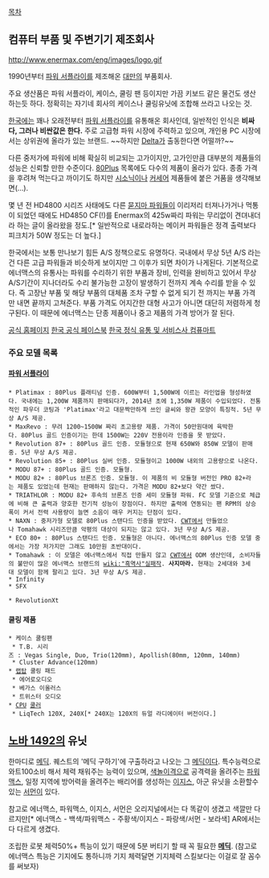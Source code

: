 [[목차]]

== 컴퓨터 부품 및 주변기기 제조회사 ==
http://www.enermax.com/eng/images/logo.gif

1990년부터 [[파워 서플라이]]를 제조해온 [[대만]]의 부품회사.

주요 생산품은 파워 서플라이, 케이스, 쿨링 팬 등이지만 가끔 키보드 같은 물건도 생산하는듯 하다. 정확히는 자기네 회사의 케이스나 쿨링유닛에 조합해 쓰라고 나오는 것. 

[[한국]]에는 꽤나 오래전부터 [[파워 서플라이]]를 유통해온 회사인데, 일반적인 인식은 '''비싸다, 그러나 비싼값은 한다.''' 주로 고급형 파워 시장에 주력하고 있으며, 개인용 PC 시장에서는 상위권에 올라가 있는 브랜드. ~~하지만 [[Delta]]가 출동한다면 어떨까?~~

다른 중저가에 파워에 비해 확실히 비교되는 고가이지만, 고가인만큼 대부분의 제품들의 성능은 신뢰할 만한 수준이다. [[80Plus]] 목록에도 다수의 제품이 올라가 있다. 종종 가격을 후려쳐 먹는다고 까이기도 하지만 [[시소닉]]이나 [[커세어]] 제품들에 붙은 거품을 생각해보면(…).

몇 년 전 HD4800 시리즈 사태에도 다른 [[묻지마 파워]]들이 이리저리 터져나가거나 먹통이 되었던 때에도 HD4850 CF(!)를 Enermax의 425w짜리 파워는 무리없이 견뎌내더라 하는 글이 올라왔을 정도.[* 일반적으로 내로라하는 메이커 파워들은 정격 출력보다 피크치가 50W 정도는 더 높다.]

한국에서는 보통 만나보기 힘든 A/S 정책으로도 유명하다. 국내에서 무상 5년 A/S 라는건 다른 고급 파워들과 비슷하게 보이지만 그 이후가 되면 차이가 나게된다. 기본적으로 에너맥스의 유통사는 파워를 수리하기 위한 부품과 장비, 인력을 완비하고 있어서 무상 A/S기간이 지나더라도 수리 불가능한 고장이 발생하기 전까지 계속 수리를 받을 수 있다. 즉 고장난 부품 및 해당 부품의 대체품 조차 구할 수 없게 되기 전 까지는 부품 가격만 내면 끝까지 고쳐준다. 부품 가격도 어지간한 대형 사고가 아니면 대단히 저렴하게 청구된다. 이 때문에 에너맥스는 단종 제품이나 중고 제품의 가격 방어가 잘 된다.

[http://www.enermax.com.tw/ 공식 홈페이지]
[http://www.facebook.com/enermaxkorea/ 한국 공식 페이스북]
[http://www.compumart.kr/ 한국 정식 유통 및 서비스사 컴퓨마트]
=== 주요 모델 목록 ===
==== [[파워 서플라이]] ====
 * Platimax : 80Plus 플래티넘 인증. 600W부터 1,500W에 이르는 라인업을 형성하였다. 국내에는 1,200W 제품까지 판매되다가, 2014년 초에 1,350W 제품이 수입되었다. 전통적인 파우더 코팅과 'Platimax'라고 대문짝만하게 쓰인 글씨와 왕관 모양이 특징적. 5년 무상 A/S 제공.
 * MaxRevo : 무려 1200~1500W 짜리 초고용량 제품. 가격이 50만원대에 육박한다. 80Plus 골드 인증이기는 한데 1500W는 220V 전용이라 인증을 못 받았다.
 * Revolution 87+ : 80Plus 골드 인증. 모듈형으로 현재 650W와 850W 모델이 판매중. 5년 무상 A/S 제공.
 * Revolution 85+ : 80Plus 실버 인증. 모듈형이고 1000W 내외의 고용량으로 나온다.
 * MODU 87+ : 80Plus 골드 인증. 모듈형. 
 * MODU 82+ : 80Plus 브론즈 인증. 모듈형. 이 제품의 비 모듈형 버전인 PRO 82+라는 제품도 있었는데 현재는 판매하지 않는다. 가격은 MODU 82+보다 약간 쌌다.
 * TRIATHLOR : MODU 82+ 후속의 브론즈 인증 세미 모듈형 파워. FC 모델 기준으로 체급에 비해 큰 출력과 양호한 전기적 성능이 장점이다. 하지만 출력에 연동되는 팬 RPM의 상승폭이 커서 전력 사용량이 늘면 소음이 매우 커지는 단점이 있다. 
 * NAXN : 중저가형 모델로 80Plus 스탠다드 인증을 받았다. [[CWT]]에서 만들었으나 Tomahawk 시리즈만큼 악평의 대상이 되지는 않고 있다. 3년 무상 A/S 제공.
 * ECO 80+ : 80Plus 스탠다드 인증. 모듈형은 아니다. 에너맥스의 80Plus 인증 모델 중에서는 가장 저가지만 그래도 10만원 초반대이다.
 * Tomahawk : 이 모델은 에너맥스에서 직접 만들지 않고 [[CWT]]에서 ODM 생산인데, 소비자들의 불만이 많은 에너맥스 브랜드의 [[wiki:"흑역사"실패작]]. '''사지마라.''' 현재는 2세대와 3세대 모델이 함께 팔리고 있다. 3년 무상 A/S 제공.
 * Infinity
 * SFX

 * RevolutionXt
==== 쿨링 제품 ====
 * 케이스 쿨링팬
  * T.B. 시리즈 : Vegas Single, Duo, Trio(120mm), Apollish(80mm, 120mm, 140mm)
  * Cluster Advance(120mm)
 * [[랩탑]] 쿨링 패드
  * 에어로오디오
  * 베가스 이올러스
  * 트위스터 오디오
 * [[CPU]] [[쿨러]]
  * LiqTech 120X, 240X[* 240X는 120X의 듀얼 라디에이터 버전이다.]
== [[노바 1492]]의 유닛 ==
한마디로 [[메딕]]. 퀘스트의 '메딕 구하기'에 구출하라고 나오는 그 [[메딕]]이다.
특수능력으로 와트100소비 해서 체력 채워주는 능력이 있으며, [[색놀이]]격으로 공격력을 올려주는 [[파워맥스]], 일정 지역에 방어력을 올려주는 배리어를 생성하는 [[이지스]], 아군 유닛을 소환할수 있는 [[서먼]]이 있다.

참고로 에너맥스, 파워맥스, 이지스, 서먼은 오리지널에서는 다 똑같이 생겼고 색깔만 다르지만[* 에너맥스 - 백색/파워맥스 - 주황색/이지스 - 파랑색/서먼 - 보라색] AR에서는 다 다르게 생겼다.

조립한 로봇 체력50%+ 특능이 있기 때문에 5분 버티기 할 때 꼭 필요한 '''[[메딕]]'''. (참고로 에너맥스 특능은 기지에도 통하니까 기지 체력달면 기지체력 스킬보다는 이걸로 잘 꼼수를 써보자)
